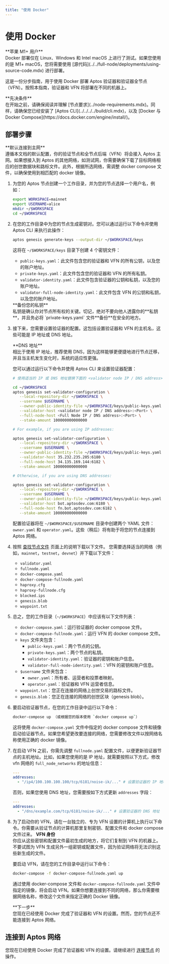 ```yaml
---
title: "使用 Docker"
---
```



# 使用 Docker

<Callout type="warning">
**苹果 M1+ 用户** <br />
Docker 部署仅在 Linux、Windows 和 Intel macOS 上进行了测试。如果您使用的是 M1+ macOS，您将需要使用 [源代码](../../full-node/deployments/using-source-code.mdx) 进行部署。
</Callout>

这是一份分步指南，用于使用 Docker 部署 Aptos 验证器和验证器全节点（VFN）。按照本指南，验证器和 VFN 将部署在不同的机器上。

<Callout type="warning">
**先决条件** <br />
在开始之前，请确保阅读并理解 [节点要求](../node-requirements.mdx)。同样，请确保您已经安装了 [Aptos CLI](../../../../build/cli.mdx)，以及 [Docker 与 Docker Compose](https://docs.docker.com/engine/install/)。
</Callout>

## 部署步骤

<Callout type="info">
**默认连接到主网**<br />
遵循本文档的默认配置，你的验证节点和全节点后端（VFN）将会接入 Aptos 主网。如果想接入到 Aptos 的其他网络，如测试网，你需要确保下载了目标网络相应的创世数据块和路标文件。此外，根据所选网络，需调整 docker compose 文件，以确保使用到相匹配的 docker 镜像。
</Callout>

1. 为您的 Aptos 节点创建一个工作目录，并为您的节点选择一个用户名，例如：

   ```bash filename="Terminal"
   export WORKSPACE=mainnet
   export USERNAME=alice
   mkdir ~/$WORKSPACE
   cd ~/$WORKSPACE
   ```

2. 在您的工作目录中为您的节点生成密钥对。您可以通过运行以下命令并使用 Aptos CLI 来执行此操作：

   ```bash filename="Terminal"
   aptos genesis generate-keys --output-dir ~/$WORKSPACE/keys
   ```

   这将在 `~/$WORKSPACE/keys` 目录下创建 4 个密钥文件：

   - `public-keys.yaml`：此文件包含您的验证器和 VFN 的所有公钥，以及您的账户地址。
   - `private-keys.yaml`：此文件包含您的验证器和 VFN 的所有私钥。
   - `validator-identity.yaml`：此文件包含验证器的公钥和私钥，以及您的账户地址。
   - `validator-full-node-identity.yaml`：此文件包含 VFN 的公钥和私钥，以及您的账户地址。

   <Callout type="warning">
   **备份您的私钥** <br />
   私钥是确认你对节点所有权的关键。切记，绝对不要向他人透露你的**私钥**，并且务必将 `private-keys.yaml` 文件**备份**在安全的地方。
   </Callout>

3. 接下来，您需要设置验证器的配置。这包括设置验证器和 VFN 的主机名，这些可能是 IP 地址或 DNS 地址。

   <Callout type="warning">
   **DNS 地址**<br />
   相比于使用 IP 地址，推荐使用 DNS，因为这样能够更便捷地进行节点迁移，并且当主机发生变化时，系统的适应性更强。
   </Callout>

   您可以通过运行以下命令并使用 Aptos CLI 来设置验证器配置：

   ```bash filename="Terminal"
   # 使用适当的 IP 或 DNS 地址替换下面的 <validator node IP / DNS address> 和 <Full Node IP / DNS address>。

   cd ~/$WORKSPACE
   aptos genesis set-validator-configuration \
      --local-repository-dir ~/$WORKSPACE \
      --username $USERNAME \
      --owner-public-identity-file ~/$WORKSPACE/keys/public-keys.yaml \
      --validator-host <validator node IP / DNS address>:<Port> \
      --full-node-host <Full Node IP / DNS address>:<Port> \
      --stake-amount 100000000000000

   # For example, if you are using IP addresses:

   aptos genesis set-validator-configuration \
      --local-repository-dir ~/$WORKSPACE \
      --username $USERNAME \
      --owner-public-identity-file ~/$WORKSPACE/keys/public-keys.yaml \
      --validator-host 35.232.235.205:6180 \
      --full-node-host 34.135.169.144:6182 \
      --stake-amount 100000000000000

   # Otherwise, if you are using DNS addresses:

   aptos genesis set-validator-configuration \
      --local-repository-dir ~/$WORKSPACE \
      --username $USERNAME \
      --owner-public-identity-file ~/$WORKSPACE/keys/public-keys.yaml \
      --validator-host bot.aptosdev.com:6180 \
      --full-node-host fn.bot.aptosdev.com:6182 \
      --stake-amount 100000000000000
   ```

   配置验证器将在 `~/$WORKSPACE/$USERNAME` 目录中创建两个 YAML 文件：`owner.yaml` 和 `operator.yaml`。这些（稍后）将有助于将您的节点连接到 Aptos 网络。

4. 按照 [查找节点文件](../../configure/node-files-all-networks.mdx) 页面上的说明下载以下文件。
   您需要选择适当的网络（例如，`mainnet`，`testnet`，`devnet`）并下载以下文件：

   - `validator.yaml`
   - `fullnode.yaml`
   - `docker-compose.yaml`
   - `docker-compose-fullnode.yaml`
   - `haproxy.cfg`
   - `haproxy-fullnode.cfg`
   - `blocked.ips`
   - `genesis.blob`
   - `waypoint.txt`

5. 总之，您的工作目录（`~/$WORKSPACE`）中应该有以下文件列表：

   - `docker-compose.yaml`：运行验证器的 docker compose 文件。
   - `docker-compose-fullnode.yaml`：运行 VFN 的 docker compose 文件。
   - `keys` 文件夹包含：
     - `public-keys.yaml`：两个节点的公钥。
     - `private-keys.yaml`：两个节点的私钥。
     - `validator-identity.yaml`：验证器的密钥和账户信息。
     - `validator-full-node-identity.yaml`：VFN 的密钥和账户信息。
   - `$username` 文件夹包含：
     - `owner.yaml`：所有者、运营者和投票者映射。
     - `operator.yaml`：验证器和 VFN 运营者信息。
   - `waypoint.txt`：您正在连接的网络上创世交易的路标文件。
   - `genesis.blob`：您正在连接的网络的创世区块（genesis blob）。

6. 要启动验证器节点，在您的工作目录中运行以下命令：

   ```bash filename="Terminal"
   docker-compose up （或根据您的版本使用 `docker compose up`）
   ```

   这将使用 `docker-compose.yaml` 文件中指定的 docker compose 文件和镜像启动验证器节点。如果您希望更改要连接的网络，您需要修改文件以按网络名称使用正确的 docker 镜像。

7. 在启动 VFN 之前，你需先调整 `fullnode.yaml` 配置文件，以便更新验证器节点的主机地址。比如，如果您使用的是 IP 地址，就需要按照以下方式，修改 vfn 网络的 `full_node_networks` 的地址信息：

   ```yaml filename="fullnode.yaml"
   ---
   addresses:
     - "/ip4/100.100.100.100/tcp/6181/noise-ik/..." # 设置验证器的 IP 地址
   ```

   否则，如果您使用 DNS 地址，您需要按如下方式更新 `addresses` 字段：

   ```yaml filename="fullnode.yaml"
   ---
   addresses:
     - "/dns/example.com/tcp/6181/noise-ik/..." # 设置验证器的 DNS 地址
   ```

8. 为了启动你的 VFN，请在一台独立的、专为 VFN 设置的计算机上执行以下命令。你需要从验证节点的计算机那里复制密钥、配置文件和 docker compose 文件过来。
   <Callout type="warning">
   **VFN 身份**<br />
   你应从这些密钥和配置文件最初生成的地方，将它们复制到 VFN 的机器上。不要试图为 VFN 生成另外一组密钥或配置文件，因为验证网络将无法识别这些新生成的文件。
   </Callout>

   要启动 VFN，请在您的工作目录中运行以下命令：

   ```bash filename="Terminal"
   docker-compose -f docker-compose-fullnode.yaml up
   ```

   通过使用 docker-compose 文件和 `docker-compose-fullnode.yaml` 文件中指定的镜像，将会启动 VFN。如果你想要连接到不同的网络，那么你需要根据网络名称，修改这个文件来指定正确的 Docker 镜像。

   <Callout type="warning">
   **下一步**<br />
   您现在已经使用 Docker 完成了验证器和 VFN 的设置。然而，您的节点还不能连接到 Aptos 网络。
   </Callout>

## 连接到 Aptos 网络

您现在已经使用 Docker 完成了验证器和 VFN 的设置。请继续进行 [连接节点](../connect-nodes.mdx) 的操作。

